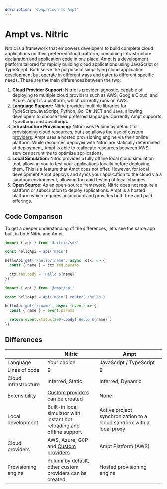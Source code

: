 ```yaml
---
description: 'Comparison to Ampt'
---
```


# Ampt vs. Nitric

Nitric is a framework that empowers developers to build complete cloud applications on their preferred cloud platform, combining infrastructure declaration and application code in one place. Ampt is a development platform tailored for rapidly building cloud applications using JavaScript or TypeScript. Both serve the purpose of simplifying cloud application development but operate in different ways and cater to different specific needs.
These are the main differences between the two:

1. **Cloud Provider Support:** Nitric is provider-agnostic, capable of deploying to multiple cloud providers such as AWS, Google Cloud, and Azure. Ampt is a platform, which currently runs on AWS.
2. **Language Support:** Nitric provides multiple libraries for TypeScript/JavaScript, Python, Go, C# .NET and Java, allowing developers to choose their preferred language. Currently Ampt supports TypeScript and JavaScript.
3. **Infrastructure Provisioning:** Nitric uses Pulumi by default for provisioning cloud resources, but also allows the use of [custom providers](/reference/providers/custom/building-custom-provider). Ampt uses a hosted provisioning engine via their online platform. While resources deployed with Nitric are statically determined at deployment, Ampt is able to reallocate resources between AWS services at runtime to optimize applications.
4. **Local Simulation:** Nitric provides a fully offline local cloud simulation tool, allowing you to test your applications locally before deploying them. This is a feature that Ampt does not offer. However, for local development Ampt deploys and syncs your application to the cloud via a sandbox environment, allowing for rapid testing of local changes.
5. **Open Source:** As an open-source framework, Nitric does not require a platform or subscription to deploy applications. Ampt is a hosted platform which requires an account and provides both free and paid offerings.

## Code Comparison

To get a deeper understanding of the differences, let's see the same app built in both Nitric and Ampt.

<CodeSwitcher compare>

```javascript {{title: 'Nitric', label: 'hello.ts' }}
import { api } from '@nitric/sdk'

const helloApi = api('main')

helloApi.get('/hello/:name', async (ctx) => {
  const { name } = ctx.req.params

  ctx.res.body = `Hello ${name}`
})
```

```javascript {{title: 'Ampt (Experimental)', label: 'hello.ts' }}
import { api } from '@ampt/api'

const helloApi = api('main').router('/hello')

helloApi.get('/:name', async (event) => {
  const { name } = event.params

  return event.status(200).body(`Hello ${name}`)
})
```

</CodeSwitcher>

## Differences

|                      | Nitric                                                                                       | Ampt                                                                 |
| -------------------- | -------------------------------------------------------------------------------------------- | -------------------------------------------------------------------- |
| Language             | Your choice                                                                                  | JavaScript / TypeScript                                              |
| Lines of code        | 9                                                                                            | 9                                                                    |
| Cloud Infrastructure | Inferred, Static                                                                             | Inferred, Dynamic                                                    |
| Extensibility        | [Custom providers](/reference/providers/custom/building-custom-provider) can be created      | None                                                                 |
| Local development    | Built-in local simulator with instant hot reloading and offline support                      | Active project synchronization to a cloud sandbox with a local proxy |
| Cloud providers      | AWS, Azure, GCP and [Custom providers](/reference/providers/custom/building-custom-provider) | Ampt Platform (AWS)                                                  |
| Provisioning engine  | Pulumi by default, other custom providers can be created                                     | Hosted provisioning engine                                           |

